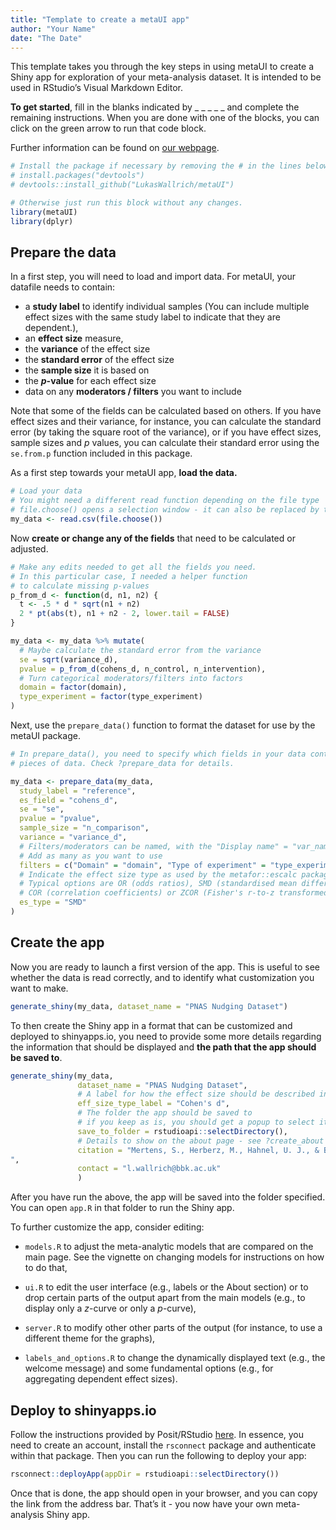 ```yaml
---
title: "Template to create a metaUI app"
author: "Your Name"
date: "The Date"
---
```


This template takes you through the key steps in using metaUI to create a Shiny app for exploration of your meta-analysis dataset. It is intended to be used in RStudio's Visual Markdown Editor.

**To get started**, fill in the blanks indicated by \_ \_ \_ \_ \_ and complete the remaining instructions. When you are done with one of the blocks, you can click on the green arrow to run that code block.

Further information can be found on [our webpage](https://lukaswallrich.github.io/metaUI/).

```r
# Install the package if necessary by removing the # in the lines below
# install.packages("devtools")
# devtools::install_github("LukasWallrich/metaUI")

# Otherwise just run this block without any changes.
library(metaUI)
library(dplyr)
```

## Prepare the data

In a first step, you will need to load and import data. For metaUI, your datafile needs to contain:

-   a **study label** to identify individual samples (You can include multiple effect sizes with the same study label to indicate that they are dependent.),
-   an **effect size** measure,
-   the **variance** of the effect size
-   the **standard error** of the effect size
-   the **sample size** it is based on
-   the ***p*****-value** for each effect size
-   data on any **moderators / filters** you want to include

Note that some of the fields can be calculated based on others. If you have effect sizes and their variance, for instance, you can calculate the standard error (by taking the square root of the variance), or if you have effect sizes, sample sizes and *p* values, you can calculate their standard error using the `se.from.p` function included in this package.

As a first step towards your metaUI app, **load the data.**

```r
# Load your data
# You might need a different read function depending on the file type
# file.choose() opens a selection window - it can also be replaced by the filepath
my_data <- read.csv(file.choose())

```

Now **create or change any of the fields** that need to be calculated or adjusted.

```r
# Make any edits needed to get all the fields you need. 
# In this particular case, I needed a helper function 
# to calculate missing p-values
p_from_d <- function(d, n1, n2) {
  t <- .5 * d * sqrt(n1 + n2)
  2 * pt(abs(t), n1 + n2 - 2, lower.tail = FALSE)
}

my_data <- my_data %>% mutate(
  # Maybe calculate the standard error from the variance
  se = sqrt(variance_d), 
  pvalue = p_from_d(cohens_d, n_control, n_intervention),
  # Turn categorical moderators/filters into factors
  domain = factor(domain),
  type_experiment = factor(type_experiment) 
)

```

Next, use the `prepare_data()` function to format the dataset for use by the metaUI package.

```r
# In prepare_data(), you need to specify which fields in your data contain which 
# pieces of data. Check ?prepare_data for details.

my_data <- prepare_data(my_data,
  study_label = "reference", 
  es_field = "cohens_d", 
  se = "se", 
  pvalue = "pvalue",
  sample_size = "n_comparison",
  variance = "variance_d", 
  # Filters/moderators can be named, with the "Display name" = "var_name" format
  # Add as many as you want to use
  filters = c("Domain" = "domain", "Type of experiment" = "type_experiment", "Publication year" = "year" ), 
  # Indicate the effect size type as used by the metafor::escalc package
  # Typical options are OR (odds ratios), SMD (standardised mean differences, e.g., Cohen's d),
  # COR (correlation coefficients) or ZCOR (Fisher's r-to-z transformed coefficient)
  es_type = "SMD"
)

```

## Create the app

Now you are ready to launch a first version of the app. This is useful to see whether the data is read correctly, and to identify what customization you want to make.

```r
generate_shiny(my_data, dataset_name = "PNAS Nudging Dataset")
```

To then create the Shiny app in a format that can be customized and deployed to shinyapps.io, you need to provide some more details regarding the information that should be displayed and **the path that the app should be saved to**.

```r
generate_shiny(my_data, 
               dataset_name = "PNAS Nudging Dataset",
               # A label for how the effect size should be described in charts
               eff_size_type_label = "Cohen's d",
               # The folder the app should be saved to 
               # if you keep as is, you should get a popup to select it when running the code
               save_to_folder = rstudioapi::selectDirectory(),
               # Details to show on the about page - see ?create_about for all options
               citation = "Mertens, S., Herberz, M., Hahnel, U. J., & Brosch, T. (2022). The effectiveness of nudging: A meta-analysis of choice architecture interventions across behavioral domains. Proceedings of the National Academy of Sciences, 119(1), e2107346118.
",
               contact = "l.wallrich@bbk.ac.uk"
               )
```

After you have run the above, the app will be saved into the folder specified. You can open `app.R` in that folder to run the Shiny app.

To further customize the app, consider editing:

-   `models.R` to adjust the meta-analytic models that are compared on the main page. See the vignette on changing models for instructions on how to do that,

-   `ui.R` to edit the user interface (e.g., labels or the About section) or to drop certain parts of the output apart from the main models (e.g., to display only a *z*-curve or only a *p*-curve),

-   `server.R` to modify other other parts of the output (for instance, to use a different theme for the graphs),

-   `labels_and_options.R` to change the dynamically displayed text (e.g., the welcome message) and some fundamental options (e.g., for aggregating dependent effect sizes).

## Deploy to shinyapps.io

Follow the instructions provided by Posit/RStudio [here](https://shiny.rstudio.com/articles/shinyapps.html). In essence, you need to create an account, install the `rsconnect` package and authenticate within that package. Then you can run the following to deploy your app:

```r
rsconnect::deployApp(appDir = rstudioapi::selectDirectory())
```

Once that is done, the app should open in your browser, and you can copy the link from the address bar. That's it - you now have your own meta-analysis Shiny app.
